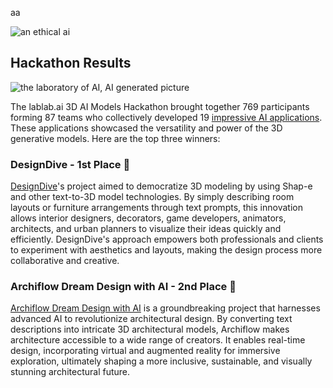 aa

<Img src="https://imagedelivery.net/K11gkZF3xaVyYzFESMdWIQ/175c4b96-63f1-47ef-dd39-c4013ecc0600/full" alt="an ethical ai" />

## **Hackathon Results**

<Img src="https://imagedelivery.net/K11gkZF3xaVyYzFESMdWIQ/7a7e021e-9768-4bbf-411e-767c28a5bb00/full" alt="the laboratory of AI, AI generated picture" />

The lablab.ai 3D AI Models Hackathon brought together 769 participants forming 87 teams who collectively developed 19 [impressive AI applications](https://lablab.ai/apps). These applications showcased the versatility and power of the 3D generative models. Here are the top three winners:

### **DesignDive - 1st Place 🥇**

[DesignDive](https://lablab.ai/event/3d-ai-models-hackathon/designdive/designdive)'s project aimed to democratize 3D modeling by using Shap-e and other text-to-3D model technologies. By simply describing room layouts or furniture arrangements through text prompts, this innovation allows interior designers, decorators, game developers, animators, architects, and urban planners to visualize their ideas quickly and efficiently. DesignDive's approach empowers both professionals and clients to experiment with aesthetics and layouts, making the design process more collaborative and creative.

### **Archiflow Dream Design with AI - 2nd Place 🥈**

[Archiflow Dream Design with AI](https://lablab.ai/event/3d-ai-models-hackathon/maverick/archiflow-dream-design-with-ai) is a groundbreaking project that harnesses advanced AI to revolutionize architectural design. By converting text descriptions into intricate 3D architectural models, Archiflow makes architecture accessible to a wide range of creators. It enables real-time design, incorporating virtual and augmented reality for immersive exploration, ultimately shaping a more inclusive, sustainable, and visually stunning architectural future.
